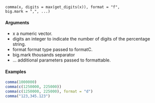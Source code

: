 
<pre><code>
comma(x, digits = max(get_digits(x)), format = "f",
big.mark = ",", ...)
</code></pre>

#### Arguments

* x a numeric vector.
* digits an integer to indicate the number of digits of the percentage string.
* format format type passed to formatC.
* big.mark thousands separator
* ... additional parameters passed to formattable.

#### Examples

```r
comma(1000000)
comma(c(1250000, 225000))
comma(c(1250000, 225000), format = "d")
comma("123,345.123")
```
